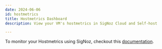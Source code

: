 ```yaml
---
date: 2024-06-06
id: hostmetrics
title: Hostmetrics Dashboard
description: View your VM's hostmetrics in SigNoz Cloud and Self-host

---
```


To monitor your Hostmetrics using SigNoz, checkout this [documentation](https://signoz.io/docs/metrics-management/hostmetrics/).